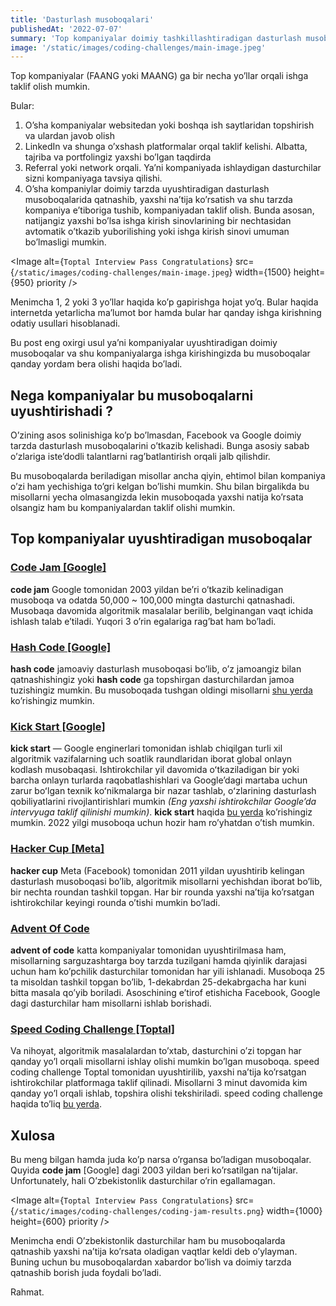 ```yaml
---
title: 'Dasturlash musoboqalari'
publishedAt: '2022-07-07'
summary: 'Top kompaniyalar doimiy tashkillashtiradigan dasturlash musoboqalari'
image: '/static/images/coding-challenges/main-image.jpeg'
---
```


Top kompaniyalar (FAANG yoki MAANG) ga bir necha yo’llar orqali ishga taklif olish mumkin.

Bular:

1. O’sha kompaniyalar websitedan yoki boshqa ish saytlaridan topshirish va ulardan javob olish
2. LinkedIn va shunga o’xshash platformalar orqal taklif kelishi. Albatta, tajriba va portfolingiz yaxshi bo’lgan taqdirda
3. Referral yoki network orqali. Ya’ni kompaniyada ishlaydigan dasturchilar sizni kompaniyaga tavsiya qilishi.
4. O’sha kompaniylar doimiy tarzda uyushtiradigan dasturlash musoboqalarida qatnashib, yaxshi na’tija ko’rsatish va shu tarzda kompaniya e’tiboriga tushib, kompaniyadan taklif olish. Bunda asosan, natijangiz yaxshi bo’lsa ishga kirish sinovlarining bir nechtasidan avtomatik o’tkazib yuborilishing yoki ishga kirish sinovi umuman bo’lmasligi mumkin.

<Image
  alt={`Toptal Interview Pass Congratulations`}
  src={`/static/images/coding-challenges/main-image.jpeg`}
  width={1500}
  height={950}
  priority
/>

Menimcha 1, 2 yoki 3 yo’llar haqida ko’p gapirishga hojat yo’q. Bular haqida internetda yetarlicha ma’lumot bor hamda bular har qanday ishga kirishning odatiy usullari hisoblanadi.

Bu post eng oxirgi usul ya’ni kompaniyalar uyushtiradigan doimiy musoboqalar va shu kompaniyalarga ishga kirishingizda bu musoboqalar qanday yordam bera olishi haqida bo’ladi.

## Nega kompaniyalar bu musoboqalarni uyushtirishadi ?

O’zining asos solinishiga ko’p bo’lmasdan, Facebook va Google doimiy tarzda dasturlash musoboqalarini o’tkazib kelishadi. Bunga asosiy sabab o’zlariga iste’dodli talantlarni rag’batlantirish orqali jalb qilishdir.

Bu musoboqalarda beriladigan misollar ancha qiyin, ehtimol bilan kompaniya o’zi ham yechishiga to’gri kelgan bo’lishi mumkin. Shu bilan birgalikda bu misollarni yecha olmasangizda lekin musoboqada yaxshi natija ko’rsata olsangiz ham bu kompaniyalardan taklif olishi mumkin.

## Top kompaniyalar uyushtiradigan musoboqalar

### [Code Jam [Google]](https://codingcompetitions.withgoogle.com/codejam)

**code jam** Google tomonidan 2003 yildan be’ri o’tkazib kelinadigan musoboqa va odatda 50,000 ~ 100,000 mingta dasturchi qatnashadi. Musobaqa davomida algoritmik masalalar berilib, belginangan vaqt ichida ishlash talab e’tiladi. Yuqori 3 o’rin egalariga rag’bat ham bo’ladi.

### [Hash Code [Google]](https://codingcompetitions.withgoogle.com/hashcode)

**hash code** jamoaviy dasturlash musoboqasi bo’lib, o’z jamoangiz bilan qatnashishingiz yoki **hash code** ga topshirgan dasturchilardan jamoa tuzishingiz mumkin. Bu musoboqada tushgan oldingi misollarni [shu yerda](https://codingcompetitions.withgoogle.com/hashcode/archive) ko’rishingiz mumkin.

### [Kick Start [Google]](https://codingcompetitions.withgoogle.com/kickstart)

**kick start** — Google enginerlari tomonidan ishlab chiqilgan turli xil algoritmik vazifalarning uch soatlik raundlaridan iborat global onlayn kodlash musobaqasi. Ishtirokchilar yil davomida oʻtkaziladigan bir yoki barcha onlayn turlarda raqobatlashishlari va Google’dagi martaba uchun zarur boʻlgan texnik koʻnikmalarga bir nazar tashlab, oʻzlarining dasturlash qobiliyatlarini rivojlantirishlari mumkin _(Eng yaxshi ishtirokchilar Google’da intervyuga taklif qilinishi mumkin)_. **kick start** haqida [bu yerda](https://www.youtube.com/watch?v=cMHY4UouGCk&list=PLllx_3tLoo4csmLveWHpjcRTXVMCcvvmc&index=9) ko’rishingiz mumkin. 2022 yilgi musoboqa uchun hozir ham ro’yhatdan o’tish mumkin.

### [Hacker Cup [Meta]](https://www.facebook.com/codingcompetitions/hacker-cup)

**hacker cup** Meta (Facebook) tomonidan 2011 yildan uyushtirib kelingan dasturlash musoboqasi bo’lib, algoritmik misollarni yechishdan iborat bo’lib, bir nechta roundan tashkil topgan. Har bir rounda yaxshi na’tija ko’rsatgan ishtirokchilar keyingi rounda o’tishi mumkin bo’ladi.

### [Advent Of Code](https://adventofcode.com/)

**advent of code** katta kompaniyalar tomonidan uyushtirilmasa ham, misollarning sarguzashtarga boy tarzda tuzilgani hamda qiyinlik darajasi uchun ham ko’pchilik dasturchilar tomonidan har yili ishlanadi. Musoboqa 25 ta misoldan tashkil topgan bo’lib, 1-dekabrdan 25-dekabrgacha har kuni bitta masala qo’yib boriladi. Asoschining e’tirof etishicha Facebook, Google dagi dasturchilar ham misollarni ishlab borishadi.

### [Speed Coding Challenge [Toptal]](https://speedcoding.toptal.com/leaderboard?ch=collision-2022)

Va nihoyat, algoritmik masalalardan to’xtab, dasturchini o’zi topgan har qanday yo’l orqali misollarni ishlay olishi mumkin bo’lgan musoboqa. speed coding challenge Toptal tomonidan uyushtirilib, yaxshi na’tija ko’rsatgan ishtirokchilar platformaga taklif qilinadi. Misollarni 3 minut davomida kim qanday yo’l orqali ishlab, topshira olishi tekshiriladi. speed coding challenge haqida to’liq [bu yerda](https://www.atabekov.com/blog/toptal-speed-coding-challenge-2021).

## Xulosa

Bu meng bilgan hamda juda ko’p narsa o’rgansa bo’ladigan musoboqalar. Quyida **code jam** [Google] dagi 2003 yildan beri ko’rsatilgan na’tijalar. Unfortunately, hali O’zbekistonlik dasturchilar o’rin egallamagan.

<Image
  alt={`Toptal Interview Pass Congratulations`}
  src={`/static/images/coding-challenges/coding-jam-results.png`}
  width={1000}
  height={600}
  priority
/>

Menimcha endi O’zbekistonlik dasturchilar ham bu musoboqalarda qatnashib yaxshi na’tija ko’rsata oladigan vaqtlar keldi deb o’ylayman. Buning uchun bu musoboqalardan xabardor bo’lish va doimiy tarzda qatnashib borish juda foydali bo’ladi.

Rahmat.
